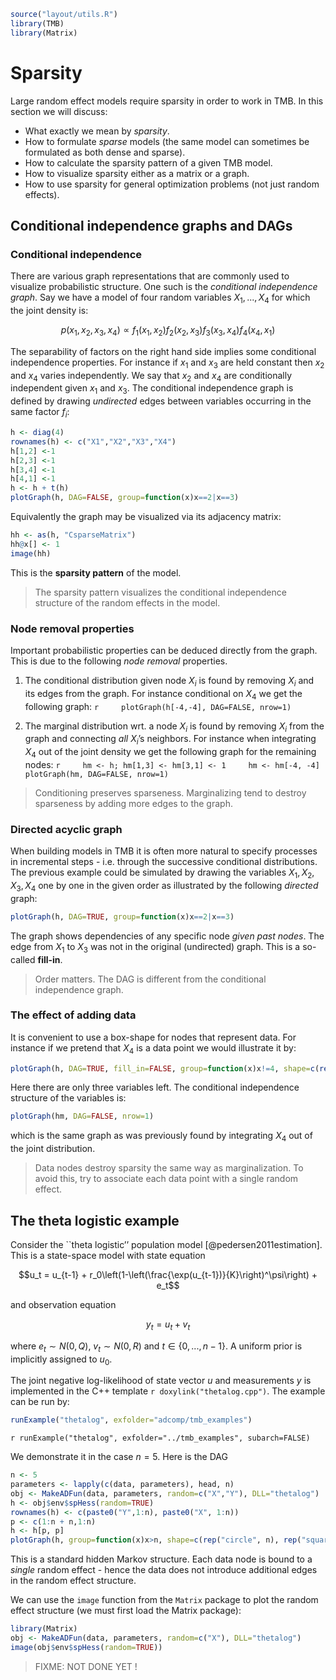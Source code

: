 ```r
source("layout/utils.R")
library(TMB)
library(Matrix)
```

Sparsity {#Sparsity}
========

Large random effect models require sparsity in order to work in TMB.
In this section we will discuss:

- What exactly we mean by *sparsity*.
- How to formulate *sparse* models (the same model can sometimes be formulated as both dense and sparse).
- How to calculate the sparsity pattern of a given TMB model.
- How to visualize sparsity either as a matrix or a graph.
- How to use sparsity for general optimization problems (not just random effects).


## Conditional independence graphs and DAGs

### Conditional independence
There are various graph representations that are commonly used to
visualize probabilistic structure. One such is the *conditional
independence graph*. Say we have a model of four random variables $X_1,...,X_4$ for which the joint density is:

$$p(x_1,x_2,x_3,x_4) \propto f_1(x_1,x_2)f_2(x_2,x_3)f_3(x_3,x_4)f_4(x_4,x_1)$$

The separability of factors on the right hand side implies some conditional independence properties. For instance if $x_1$ and $x_3$ are held constant then $x_2$ and $x_4$ varies independently. We say that $x_2$ and $x_4$ are conditionally independent given $x_1$ and $x_3$.
The conditional independence graph is defined by drawing *undirected* edges between variables occurring in the same factor $f_i$:

```r
h <- diag(4)
rownames(h) <- c("X1","X2","X3","X4")
h[1,2] <-1
h[2,3] <-1
h[3,4] <-1
h[4,1] <-1
h <- h + t(h)
plotGraph(h, DAG=FALSE, group=function(x)x==2|x==3)
```

Equivalently the graph may be visualized via its adjacency matrix:

```r
hh <- as(h, "CsparseMatrix")
hh@x[] <- 1
image(hh)
```

This is the **sparsity pattern** of the model.

> The sparsity pattern visualizes the conditional independence structure of the random effects in the model.

### Node removal properties

Important probabilistic properties can be deduced directly from the graph. This is due to the following *node removal* properties.

1. The conditional distribution given node $X_i$ is found by removing $X_i$ and its edges from the graph. For instance conditional on $X_4$ we get the following graph:
    ```r
	plotGraph(h[-4,-4], DAG=FALSE, nrow=1)
    ```

2. The marginal distribution wrt. a node $X_i$ is found by removing $X_i$ from the graph and connecting *all* $X_i$'s neighbors. For instance when integrating $X_4$ out of the joint density we get the following graph for the remaining nodes:
    ```r
	hm <- h; hm[1,3] <- hm[3,1] <- 1
	hm <- hm[-4, -4]
	plotGraph(hm, DAG=FALSE, nrow=1)
    ```

> Conditioning preserves sparseness. Marginalizing tend to destroy sparseness by adding more edges to the graph.

### Directed acyclic graph

When building models in TMB it is often more natural to specify processes in incremental steps - i.e. through the successive conditional distributions. The previous example could be simulated by drawing the variables $X_1,X_2,X_3,X_4$ one by one in the given order as illustrated by the following *directed* graph:

```r
plotGraph(h, DAG=TRUE, group=function(x)x==2|x==3)
```

The graph shows dependencies of any specific node *given past nodes*. The edge from $X_1$ to $X_3$ was not in the original (undirected) graph. This is a so-called **fill-in**.

> Order matters. The DAG is different from the conditional independence graph.

### The effect of adding data

It is convenient to use a box-shape for nodes that represent data. For instance if we pretend that $X_4$ is a data point we would illustrate it by:

```r
plotGraph(h, DAG=TRUE, fill_in=FALSE, group=function(x)x!=4, shape=c(rep("circle",3), "square"))
```

Here there are only three variables left. The conditional independence structure of the variables is:

```r
plotGraph(hm, DAG=FALSE, nrow=1)
```

which is the same graph as was previously found by integrating $X_4$ out of the joint distribution.

> Data nodes destroy sparsity the same way as marginalization. To avoid this, try to associate each data point with a single random effect.

## The theta logistic example

Consider the ``theta logistic'' population model [@pedersen2011estimation]. This is a
state-space model with state equation

$$u_t = u_{t-1} + r_0\left(1-\left(\frac{\exp(u_{t-1})}{K}\right)^\psi\right) + e_t$$

and observation equation

$$y_t = u_t + v_t$$

where $e_t \sim N(0,Q)$, $v_t \sim N(0,R)$ and $t\in \{0,...,n-1\}$. A
uniform prior is implicitly assigned to $u_0$.

The joint negative log-likelihood of state vector $u$ and measurements
$y$ is implemented in the C++ template `r doxylink("thetalog.cpp")`.
The example can be run by:

```r
runExample("thetalog", exfolder="adcomp/tmb_examples")
```

`r runExample("thetalog", exfolder="../tmb_examples", subarch=FALSE)`

We demonstrate it in the case $n=5$. Here is the DAG

```r
n <- 5
parameters <- lapply(c(data, parameters), head, n)
obj <- MakeADFun(data, parameters, random=c("X","Y"), DLL="thetalog")
h <- obj$env$spHess(random=TRUE)
rownames(h) <- c(paste0("Y",1:n), paste0("X", 1:n))
p <- c(1:n + n,1:n)
h <- h[p, p]
plotGraph(h, group=function(x)x>n, shape=c(rep("circle", n), rep("square", n)))
```

This is a standard hidden Markov structure. Each data node is bound to a *single* random effect - hence the data does not introduce additional edges in the random effect structure.

We can use the `image` function from the `Matrix` package to plot the random effect structure (we must first load the Matrix package):

```R
library(Matrix)
obj <- MakeADFun(data, parameters, random=c("X"), DLL="thetalog")
image(obj$env$spHess(random=TRUE))
```

> FIXME: NOT DONE YET !
